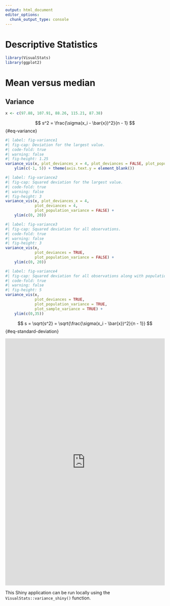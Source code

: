 ```yaml
---
output: html_document
editor_options: 
  chunk_output_type: console
---
```

# Descriptive Statistics

```r
library(VisualStats)
library(ggplot2)
```


# Mean versus median



## Variance {#sec-variance}

```r
x <- c(97.88, 107.91, 88.26, 115.21, 87.38)
```

$$ s^2 = \frac{\sigma(x_i - \bar{x})^2}{n - 1} $$ {#eq-variance}

```r
#| label: fig-variance1
#| fig-cap: Deviation for the largest value.
#| code-fold: true
#| warning: false
#| fig-height: 1.25
variance_vis(x, plot_deviances_x = 4, plot_deviances = FALSE, plot_population_variance = FALSE) +
	ylim(c(-1, 5)) + theme(axis.text.y = element_blank())
```

```r
#| label: fig-variance2
#| fig-cap: Squared deviation for the largest value.
#| code-fold: true
#| warning: false
#| fig-height: 3
variance_vis(x, plot_deviances_x = 4, 
			 plot_deviances = 4, 
			 plot_population_variance = FALSE) +
	ylim(c(0, 20))
```

```r
#| label: fig-variance3
#| fig-cap: Squared deviation for all observations.
#| code-fold: true
#| warning: false
#| fig-height: 3
variance_vis(x, 
			 plot_deviances = TRUE, 
			 plot_population_variance = FALSE) +
	ylim(c(0, 20))
```


```r
#| label: fig-variance4
#| fig-cap: Squared deviation for all observations along with population and sample variances.
#| code-fold: true
#| warning: false
#| fig-height: 5
variance_vis(x, 
			 plot_deviances = TRUE, 
			 plot_population_variance = TRUE,
			 plot_sample_variance = TRUE) + 
	ylim(c(0,35))
```



$$ s = \sqrt{s^2} = \sqrt{\frac{\sigma(x_i - \bar{x})^2}{n - 1}} $$ {#eq-standard-deviation}


```{=html}
 <iframe id="example1" src="https://r.bryer.org/shiny/variance/" style="border: none; width: 100%; height: 780px" frameborder="0"></iframe>
```


::: {.content-visible when-format="pdf"}

:::

This Shiny application can be run locally using the `VisualStats::variance_shiny()` function.
